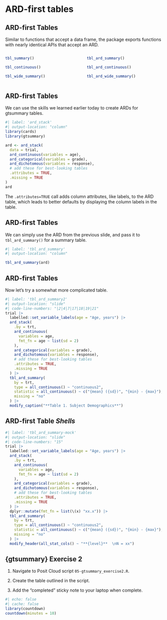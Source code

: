 # ARD-first tables

## ARD-first Tables

Similar to functions that accept a data frame, the package exports functions with nearly identical APIs that accept an ARD.

::: columns
::: {.column width="50%"}

```r
tbl_summary()

tbl_continuous()

tbl_wide_summary()
```

:::
::: {.column width="50%"}

```r
tbl_ard_summary()

tbl_ard_continuous()

tbl_ard_wide_summary()
```

:::
:::

## ARD-first Tables

We can use the skills we learned earlier today to create ARDs for gtsummary tables.

```r
#| label: 'ard_stack'
#| output-location: "column"
library(cards)
library(gtsummary)

ard <- ard_stack(
  data = trial, 
  ard_continuous(variables = age),
  ard_categorical(variables = grade),
  ard_dichotomous(variables = response),
  # add these for best-looking tables
  .attributes = TRUE, 
  .missing = TRUE 
)
ard
```

::: aside
The `.attributes=TRUE` call adds column attributes, like labels, to the ARD table, which leads to better defaults by displaying the column labels in the table.
:::

## ARD-first Tables

We can simply use the ARD from the previous slide, and pass it to `tbl_ard_summary()` for a summary table.

```r
#| label: 'tbl_ard_summary'
#| output-location: "column"

tbl_ard_summary(ard)
```


## ARD-first Tables

Now let's try a somewhat more complicated table.

```r
#| label: 'tbl_ard_summary2'
#| output-location: "slide"
#| code-line-numbers: "|2|4|7|17|18|19|21"
trial |> 
  labelled::set_variable_labels(age = "Age, years") |> 
  ard_stack( 
    .by = trt,
    ard_continuous(
      variables = age,
      fmt_fn = age ~ list(sd = 2)
    ),
    ard_categorical(variables = grade),
    ard_dichotomous(variables = response),
    # add these for best-looking tables
    .attributes = TRUE, 
    .missing = TRUE 
  ) |> 
  tbl_ard_summary(
    by = trt,
    type = all_continuous() ~ "continuous2",
    statistic = all_continuous() ~ c("{mean} ({sd})", "{min} - {max}"),
    missing = "no"
  ) |> 
  modify_caption("**Table 1. Subject Demographics**")
```

## ARD-first Table *Shells*

```r
#| label: 'tbl_ard_summary-mock'
#| output-location: "slide"
#| code-line-numbers: "15"
trial |> 
  labelled::set_variable_labels(age = "Age, years") |> 
  ard_stack( 
    .by = trt,
    ard_continuous(
      variables = age,
      fmt_fn = age ~ list(sd = 2)
    ),
    ard_categorical(variables = grade),
    ard_dichotomous(variables = response),
    # add these for best-looking tables
    .attributes = TRUE, 
    .missing = TRUE 
  ) |> 
  dplyr::mutate(fmt_fn = list(\(x) "xx.x")) |> 
  tbl_ard_summary(
    by = trt,
    type = all_continuous() ~ "continuous2",
    statistic = all_continuous() ~ c("{mean} ({sd})", "{min} - {max}"),
    missing = "no"
  ) |> 
  modify_header(all_stat_cols() ~ "**{level}**  \nN = xx")
```


## {gtsummary} Exercise 2

1. Navigate to Posit Cloud script `05-gtsummary_exercise2.R`.

2. Create the table outlined in the script.

3. Add the "completed" sticky note to your laptop when complete.

```r
#| echo: false
#| cache: false
library(countdown)
countdown(minutes = 10)
```
